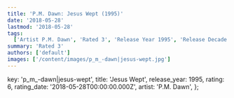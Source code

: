 ```yaml
---
title: 'P.M. Dawn: Jesus Wept (1995)'
date: '2018-05-28'
lastmod: '2018-05-28'
tags:
  ['Artist P.M. Dawn', 'Rated 3', 'Release Year 1995', 'Release Decade 1990']
summary: 'Rated 3'
authors: ['default']
images: ['/content/images/p_m_-dawn|jesus-wept.jpg']
---
```


  key: 'p_m_-dawn|jesus-wept',
  title: 'Jesus Wept',
  release_year: 1995,
  rating: 6,
  rating_date: '2018-05-28T00:00:00.000Z',
  artist: 'P.M. Dawn',
};

<MusicRating data={data} />
